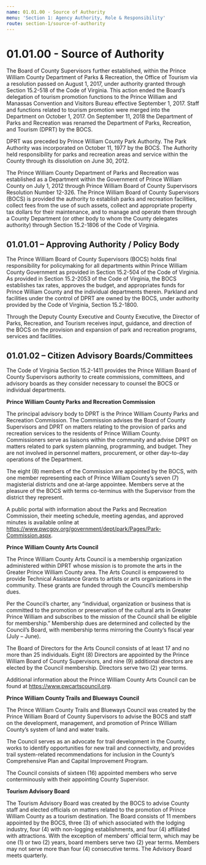 ```yaml
---
name: 01.01.00 - Source of Authority
menu: 'Section 1: Agency Authority, Role & Responsibility'
route: section-1/source-of-authority
---
```

# 01.01.00 - Source of Authority

The Board of County Supervisors further established, within the Prince William County Department of Parks & Recreation, the Office of Tourism via a resolution passed on August 1, 2017, under authority granted through Section 15.2-518 of the Code of Virginia. This action ended the Board’s delegation of tourism promotion functions to the Prince William and Manassas Convention and Visitors Bureau effective September 1, 2017. Staff and functions related to tourism promotion were merged into the Department on October 1, 2017. On September 11, 2018 the Department of Parks and Recreation was renamed the Department of Parks, Recreation, and Tourism (DPRT) by the BOCS.

DPRT was preceded by Prince William County Park Authority. The Park Authority was incorporated on October 11, 1977 by the BOCS. The Authority held responsibility for parks and recreation areas and service within the County through its dissolution on June 30, 2012.

The Prince William County Department of Parks and Recreation was established as a Department within the Government of Prince William County on July 1, 2012 through Prince William Board of County Supervisors Resolution Number 12-326. The Prince William Board of County Supervisors (BOCS) is provided the authority to establish parks and recreation facilities, collect fees from the use of such assets, collect and appropriate property tax dollars for their maintenance, and to manage and operate them through a County Department (or other body to whom the County delegates authority) through Section 15.2-1806 of the Code of Virginia.

## 01.01.01 – Approving Authority / Policy Body

The Prince William Board of County Supervisors (BOCS) holds final responsibility for policymaking for all departments within Prince William County Government as provided in Section 15.2-504 of the Code of Virginia. As provided in Section 15.2-2053 of the Code of Virginia, the BOCS establishes tax rates, approves the budget, and appropriates funds for Prince William County and the individual departments therein. Parkland and facilities under the control of DPRT are owned by the BOCS, under authority provided by the Code of Virginia, Section 15.2-1800.

Through the Deputy County Executive and County Executive, the Director of Parks, Recreation, and Tourism receives input, guidance, and direction of the BOCS on the provision and expansion of park and recreation programs, services and facilities.

## 01.01.02 – Citizen Advisory Boards/Committees

The Code of Virginia Section 15.2-1411 provides the Prince William Board of County Supervisors authority to create commissions, committees, and advisory boards as they consider necessary to counsel the BOCS or individual departments.

**Prince William County Parks and Recreation Commission**

The principal advisory body to DPRT is the Prince William County Parks and Recreation Commission. The Commission advises the Board of County Supervisors and DPRT on matters relating to the provision of parks and recreation services to the residents of Prince William County. Commissioners serve as liaisons within the community and advise DPRT on matters related to park system planning, programming, and budget. They are not involved in personnel matters, procurement, or other day-to-day operations of the Department.

The eight (8) members of the Commission are appointed by the BOCS, with one member representing each of Prince William County’s seven (7) magisterial districts and one at-large appointee. Members serve at the pleasure of the BOCS with terms co-terminus with the Supervisor from the district they represent.

A public portal with information about the Parks and Recreation Commission, their meeting schedule, meeting agendas, and approved minutes is available online at <https://www.pwcgov.org/government/dept/park/Pages/Park-Commission.aspx>.

**Prince William County Arts Council**

The Prince William County Arts Council is a membership organization administered within DPRT whose mission is to promote the arts in the Greater Prince William County area. The Arts Council is empowered to provide Technical Assistance Grants to artists or arts organizations in the community. These grants are funded through the Council’s membership dues.

Per the Council’s charter, any “individual, organization or business that is committed to the promotion or preservation of the cultural arts in Greater Prince William and subscribes to the mission of the Council shall be eligible for membership.” Membership dues are determined and collected by the Council’s Board, with membership terms mirroring the County’s fiscal year (July – June).

The Board of Directors for the Arts Council consists of at least 17 and no more than 25 individuals. Eight (8) Directors are appointed by the Prince William Board of County Supervisors, and nine (9) additional directors are elected by the Council membership. Directors serve two (2) year terms.

Additional information about the Prince William County Arts Council can be found at <https://www.pwcartscouncil.org>.

**Prince William County Trails and Blueways Council**

The Prince William County Trails and Blueways Council was created by the Prince William Board of County Supervisors to advise the BOCS and staff on the development, management, and promotion of Prince William County’s system of land and water trails.

The Council serves as an advocate for trail development in the County, works to identify opportunities for new trail and connectivity, and provides trail system-related recommendations for inclusion in the County’s Comprehensive Plan and Capital Improvement Program.

The Council consists of sixteen (16) appointed members who serve conterminously with their appointing County Supervisor.

**Tourism Advisory Board**

The Tourism Advisory Board was created by the BOCS to advise County staff and elected officials on matters related to the promotion of Prince William County as a tourism destination. The Board consists of 11 members appointed by the BOCS, three (3) of which associated with the lodging industry, four (4) with non-logging establishments, and four (4) affiliated with attractions. With the exception of members’ official term, which may be one (1) or two (2) years, board members serve two (2) year terms. Members may not serve more than four (4) consecutive terms. The Advisory Board meets quarterly.
